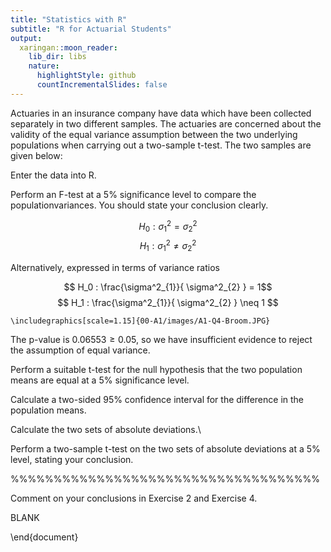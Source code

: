 ```yaml
---
title: "Statistics with R"
subtitle: "R for Actuarial Students"
output:
  xaringan::moon_reader:
    lib_dir: libs
    nature:
      highlightStyle: github
      countIncrementalSlides: false
---
```


\noindent Actuaries in an insurance company have data which have been collected separately
in two different samples. The actuaries are concerned about the validity of the equal
variance assumption between the two underlying populations when carrying out a
two-sample t-test. The two samples are given below:

\begin{center}
\begin{tabular}{|c|c|}
\hline
 Sample 1:     &  21 22 28 27 20 23 26 32 25 21 30\\ \hline
 Sample 2:    & 19 18 38 33 24 39 22 20 28 26 30 \\
 \hline 
\end{tabular}
\end{center}

\subsection*{Exercise 1}

Enter the data into R.



\begin{framed}\begin{verbatim}
## Data entry

sample1 <- c(21, 22, 28, 27, 20, 23, 26, 32, 25, 21, 30)


# sample2 = c(19, 18, 38, 33, 24, 39, 22, 20, 28, 26, 30)

assign("sample2", c(19, 18, 38, 33, 24, 39, 22,
    20, 28, 26, 30))


\end{verbatim}\end{framed}
\newpage 
\includegraphics[scale=1.6]{00-A1/images/A1-Q4-Samples.JPG}

\newpage 

\subsection*{Exercise 2}

\noindent Perform an F-test at a 5\% significance level to compare the populationvariances. You should state your conclusion clearly.

$$ H_0 : \sigma^2_{1} = \sigma^2_{2} $$
$$ H_1 : \sigma^2_{1} \neq \sigma^2_{2} $$


\noindent Alternatively, expressed in terms of variance ratios

$$ H_0 : \frac{\sigma^2_{1}}{ \sigma^2_{2} } = 1$$
$$ H_1 : \frac{\sigma^2_{1}}{ \sigma^2_{2} } \neq 1 $$

\newpage 

\begin{framed}\begin{verbatim}
var.test(x = sample1, y = sample2, conf.level = 0.95)

\end{verbatim}\end{framed}


\begin{verbatim}
  
    	F test to compare two variances
    
    data:  sample1 and sample2
    F = 0.29259, num df = 10, denom df = 10, p-value = 0.06553
    alternative hypothesis: true ratio of variances is not equal to 1
    95 percent confidence interval:
     0.07872181 1.08750577
    sample estimates:
    ratio of variances 
             0.2925926 
    
\end{verbatim} 


\newpage 
\begin{framed}\begin{verbatim}
library(broom)
library(magrittr)

var.test(x = sample1, y = sample2, 
    conf.level = 0.95) %>% tidy() 
\end{verbatim}\end{framed}

    \includegraphics[scale=1.15]{00-A1/images/A1-Q4-Broom.JPG}

\medskip
\noindent The p-value is $0.06553 \geq 0.05$, so we have insufficient evidence to reject the assumption of
equal variance.


\newpage 

\subsection*{Exercise 3}

\noindent Perform a suitable t-test for the null hypothesis that the two population
means are equal at a 5\% significance level.



\begin{framed}\begin{verbatim}
t.test(x = sample1, 
       y = sample2, 
       var.equal = TRUE, 
       conf.level = 0.95)
\end{verbatim}\end{framed}


\begin{verbatim}
    	Two Sample t-test
    
    data:  sample1 and sample2
    t = -0.79396, df = 20, p-value = 0.4365
    alternative hypothesis: true difference in means is not equal to 0
    95 percent confidence interval:
     -7.254581  3.254581
    sample estimates:
    mean of x mean of y 
           25        27  
\end{verbatim}   

\newpage 



\begin{framed}\begin{verbatim}
t.test(x = sample1, 
       y = sample2, 
       var.equal = TRUE, 
       conf.level = 0.95) %>% tidy()


\end{verbatim}\end{framed}


\includegraphics[]{00-A1/images/A1-Q4-Broom2.JPG}


\newpage 
\noindent Calculate a two-sided 95\% confidence interval for the difference in the
population means.



\begin{itemize}
    \item The confidence interval can be read from the previous results or extracted using
\end{itemize}


\begin{framed}\begin{verbatim}

thisTest <- t.test(x = sample1, 
       y = sample2, 
       var.equal = TRUE, 
       conf.level= 0.95)

thisTest$conf.int
\end{verbatim}\end{framed}

\includegraphics[scale=1.4]{00-A1/images/A1-Q4-ConfInts.JPG}
\begin{itemize}
    \item The 95\% Confidence Interval is (-7.25, 3.25).

\item The p-value of 0.4365 is much larger than the 5\% significance level, therefore we
have no evidence to suggest that the means are different between the two samples.
 
\item It is clear that the confidence interval (-7.25, 3.25) contains 0, therefore 
the assumption of equal means holds.
\end{itemize}




\newpage 

\subsection*{Exercise 4}

\noindent Calculate the two sets of absolute deviations.\\

\noindent [Hint: \texttt{abs(x)} gives the absolute value of x.]
		




\begin{framed}\begin{verbatim}

s1 = abs(sample1 - mean(sample1))

s2 = abs(sample2 - mean(sample2))

\end{verbatim}\end{framed}

\noindent Perform a two-sample t-test on the two sets of absolute deviations at a
5\% level, stating your conclusion.
\newpage 
\begin{framed}\begin{verbatim}

t.test(x = s1, y = s2, 
    var.equal = TRUE, 
    conf.level = 0.95)

\end{verbatim}\end{framed}


\begin{verbatim}
    	Two Sample t-test
    
    data:  s1 and s2
    t = -2.1077, df = 20, p-value = 0.04788
    alternative hypothesis: true difference in means is not equal to 0
    95 percent confidence interval:
     -5.42646442 -0.02808103
    sample estimates:
    mean of x mean of y 
     3.272727  6.000000 

\end{verbatim}    


\newpage 



%%%%%%%%%%%%%%%%%%%%%%%%%%%%%%%%%%%%
\large 

\subsection*{Exercise 5}
\noindent Comment on your conclusions in Exercise 2 and Exercise 4.

\begin{itemize}
    \item A different approach for checking the equal variance assumption between the two
underlying populations is suggested. 

    \item It involves a two-sample t-test: for each sample, calculate the absolute deviations defined as the absolute value of the difference between each observed value and the mean of the sample. 

    \item  Apply a two-sample t-test to the two sets of absolute deviations. 

    \item  The idea is that if the samples have equal variances, then the absolute deviations will have the same mean for both samples.
\end{itemiz e}


%%%%%%%%%%%%%%%%%%%%%%%%%%%%%%%%%%%%
\large 

\subsection*{Exercise 6}

\noindent Comment on whether or not the equality of the population means can still be tested.

\begin{itemize}
    \item The p-value 0.04788 is slightly less than 5\%, so we reject the hypothesis of equal mean of the absolute deviations and therefore the equal variance assumption in the original data.

    \item The tests in Exercise 2 and Exercise 4 give different results but the p-values are quite similar.

    \item We would need to find an appropriate test that allows for the variances to be different
and compare with the tests carried in Exercise 3.
\end{itemize}

\newpage
BLANK

\end{document}
